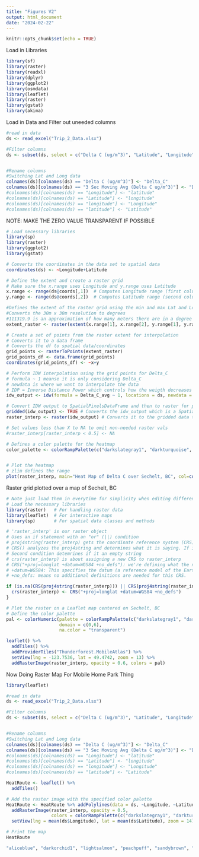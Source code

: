 ```yaml
---
title: "Figures V2"
output: html_document
date: "2024-02-22"
---
```


```r
knitr::opts_chunk$set(echo = TRUE)
```

Load in Libraries

```r


library(sf)
library(raster)
library(readxl)
library(dplyr)
library(ggplot2)
library(osmdata)
library(leaflet)
library(raster)
library(gstat)
library(akima)


```

Load in Data and Filter out uneeded columns

```r
#read in data
ds <- read_excel("Trip_2_Data.xlsx")

#Filter columns
ds <- subset(ds, select = c("Delta C (ug/m^3)", "Latitude", "Longitude", "3 Sec Moving Avg (Delta C ug/m^3)"))


#Rename columns
#Switching Lat and Long data 
colnames(ds)[colnames(ds) == "Delta C (ug/m^3)"] <- "Delta_C"
colnames(ds)[colnames(ds) == "3 Sec Moving Avg (Delta C ug/m^3)"] <- "Delta_C_avg"
#colnames(ds)[colnames(ds) == "Longitude"] <- "latitude"
#colnames(ds)[colnames(ds) == "Latitude"] <- "longitude"
#colnames(ds)[colnames(ds) == "longitude"] <- "Longitude"
#colnames(ds)[colnames(ds) == "latitude"] <- "Latitude"


```

NOTE: MAKE THE ZERO VALUE TRANSPARENT IF POSSIBLE


```r
# Load necessary libraries
library(sp)
library(raster)
library(ggplot2)
library(gstat)

# Converts the coordinates in the data set to spatial data 
coordinates(ds) <- ~Longitude+Latitude 

# Define the extent and create a raster grid
# Make sure the x.range uses Longitude and y.range uses Latitude
x.range <- range(ds@coords[,1])  # Computes Longitude range (first column)
y.range <- range(ds@coords[,2])  # Computes Latitude range (second column)

#Defines the extent of the raster grid using the min and max Lat and Lon values
#Converts the 30m x 30m resolution to degrees 
#111319.9 is an approximation of how many meters there are in a degree of latitude or longitude at the equator: Earth circumference / 360 degrees
extent_raster <- raster(extent(x.range[1], x.range[2], y.range[1], y.range[2]), res=10/111319.9)

# Create a set of points from the raster extent for interpolation
# Converts it to a data frame 
# Converts the df to spatial data/coordinates
grid_points <- rasterToPoints(extent_raster)
grid_points_df <- data.frame(grid_points)
coordinates(grid_points_df) <- ~x+y  

# Perform IDW interpolation using the grid points for Delta_C
# formula ~ 1 meanse it is only considering Delta_C
# newdata is where we want to interpolate the data
# IDP = Inverse Distance Power which controls how the weigth decreases with distance. A value of 2.0 means that the influence of a point on the interpolation decreases as the square of the distance. 
idw_output <- idw(formula = Delta_C_avg ~ 1, locations = ds, newdata = grid_points_df, idp = 2.0)

# Convert IDW output to SpatialPixelsDataFrame and then to raster for plotting
gridded(idw_output) <- TRUE # Converts the idw_output which is a SpatialPointsDataFrame, to a SpatialPixelDataFrame for plotting
raster_interp <- raster(idw_output) # Converts it to the gridded data to a raster format

# Set values less than X to NA to omit non-needed raster vals
#raster_interp[raster_interp < 0.5] <- NA

# Defines a color palette for the heatmap
color_palette <- colorRampPalette(c("darkslategray1", "darkturquoise", "blue", "coral", "coral1", "coral2", "coral3", "coral4", "red", "darkred"))


# Plot the heatmap
# zlim defines the range 
plot(raster_interp, main="Heat Map of Delta C over Sechelt, BC", col=color_palette(100), xlab="Longitude", ylab="Latitude", zlim=c(0, 6))

```
Raster grid plotted over a map of Sechelt, BC

```r
# Note just load them in everytime for simplicity when editing different code chunks
# Load the necessary libraries
library(raster)   # For handling raster data
library(leaflet)  # For interactive maps
library(sp)       # For spatial data classes and methods

# 'raster_interp' is our raster object
# Uses an if statement with an "or" (||) condition 
# proj4string(raster_interp) gets the coordinate reference system (CRS) information of raster_interp in a text format called proj4string
# CRS() analyzes the proj4string and determines what it is saying. If it is not correct, it will return an NA val which is.na() will catch 
# Second condition detemrines if it an empty string
# crs(raster_interp) is about assigning a new CRS to raster_interp
# CRS("+proj=longlat +datum=WGS84 +no_defs"): we're defining what the new CRS should be: +proj=longlat: This tells us the projection system is based on longitude and latitude. 
# +datum=WGS84: This specifies the datum (a reference model of the Earth) used for the projection. WGS84 is a widely used global datum. 
# +no_defs: means no additional definitions are needed for this CRS.

if (is.na(CRS(proj4string(raster_interp))) || CRS(proj4string(raster_interp)) == "") {
  crs(raster_interp) <- CRS("+proj=longlat +datum=WGS84 +no_defs")
}

# Plot the raster on a Leaflet map centered on Sechelt, BC
# Define the color palette
pal <- colorNumeric(palette = colorRampPalette(c("darkslategray1", "darkturquoise", "blue", "coral", "coral1", "coral2", "coral3", "coral4", "red", "darkred"))(100),
                    domain = c(0,6),
                    na.color = "transparent")

leaflet() %>%
  addTiles() %>%
  addProviderTiles("Thunderforest.MobileAtlas") %>%
  setView(lng = -123.7536, lat = 49.4742, zoom = 13) %>%
  addRasterImage(raster_interp, opacity = 0.6, colors = pal)

```
Now Doing Raster Map For Mobile Home Park Thing
```r
library(leaflet)

#read in data
ds <- read_excel("Trip_2_Data.xlsx")

#Filter columns
ds <- subset(ds, select = c("Delta C (ug/m^3)", "Latitude", "Longitude", "3 Sec Moving Avg (Delta C ug/m^3)"))


#Rename columns
#Switching Lat and Long data 
colnames(ds)[colnames(ds) == "Delta C (ug/m^3)"] <- "Delta_C"
colnames(ds)[colnames(ds) == "3 Sec Moving Avg (Delta C ug/m^3)"] <- "Delta_C_avg"
#colnames(ds)[colnames(ds) == "Longitude"] <- "latitude"
#colnames(ds)[colnames(ds) == "Latitude"] <- "longitude"
#colnames(ds)[colnames(ds) == "longitude"] <- "Longitude"
#colnames(ds)[colnames(ds) == "latitude"] <- "Latitude"

HeatRoute <- leaflet() %>%
  addTiles()

# Add the raster image with the specified color palette
HeatRoute <- HeatRoute %>% addPolylines(data = ds, ~Longitude, ~Latitude, color = "black", weight = 2, opacity = 0.6) %>%
  addRasterImage(raster_interp, opacity = 0.5, 
                 colors = colorRampPalette(c("darkslategray1", "darkturquoise", "blue", "coral", "coral1", "coral2", "coral3", "coral4", "red", "darkred"))(100)) %>%
  setView(lng = mean(ds$Longitude), lat = mean(ds$Latitude), zoom = 14)

# Print the map
HeatRoute

```

```r
"aliceblue", "darkorchid1", "lightsalmon", "peachpuff", "sandybrown", "coral", "darkorange", "tomato", "red", "firebrick", "#990000", "darkred", "maroon"
```

